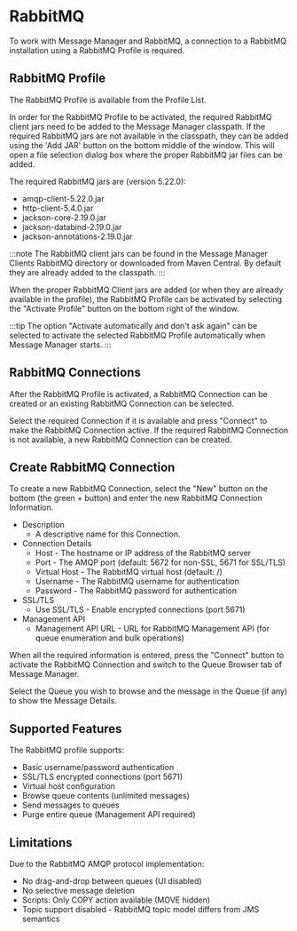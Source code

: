 # RabbitMQ

To work with Message Manager and RabbitMQ, a connection to a RabbitMQ installation using a RabbitMQ Profile is required.

## RabbitMQ Profile

The RabbitMQ Profile is available from the Profile List.

In order for the RabbitMQ Profile to be activated, the required RabbitMQ client jars need to be added to the Message Manager classpath.
If the required RabbitMQ jars are not available in the classpath, they can be added using the 'Add JAR' button on the bottom middle of the window.
This will open a file selection dialog box where the proper RabbitMQ jar files can be added.

The required RabbitMQ jars are (version 5.22.0):
- amqp-client-5.22.0.jar
- http-client-5.4.0.jar
- jackson-core-2.19.0.jar
- jackson-databind-2.19.0.jar
- jackson-annotations-2.19.0.jar

:::note
The RabbitMQ client jars can be found in the Message Manager Clients RabbitMQ directory or downloaded from Maven Central.
By default they are already added to the classpath.
:::

When the proper RabbitMQ Client jars are added (or when they are already available in the profile), the RabbitMQ Profile can be activated by selecting the "Activate Profile" button on the bottom right of the window.

:::tip
The option "Activate automatically and don't ask again" can be selected to activate the selected RabbitMQ Profile automatically when Message Manager starts.
:::

## RabbitMQ Connections

After the RabbitMQ Profile is activated, a RabbitMQ Connection can be created or an existing RabbitMQ Connection can be selected.

Select the required Connection if it is available and press "Connect" to make the RabbitMQ Connection active.
If the required RabbitMQ Connection is not available, a new RabbitMQ Connection can be created.

## Create RabbitMQ Connection

To create a new RabbitMQ Connection, select the "New" button on the bottom (the green + button) and enter the new RabbitMQ Connection Information.
- Description
    - A descriptive name for this Connection.
- Connection Details
    - Host - The hostname or IP address of the RabbitMQ server
    - Port - The AMQP port (default: 5672 for non-SSL, 5671 for SSL/TLS)
    - Virtual Host - The RabbitMQ virtual host (default: /)
    - Username - The RabbitMQ username for authentication
    - Password - The RabbitMQ password for authentication
- SSL/TLS
    - Use SSL/TLS - Enable encrypted connections (port 5671)
- Management API
    - Management API URL - URL for RabbitMQ Management API (for queue enumeration and bulk operations)

When all the required information is entered, press the "Connect" button to activate the RabbitMQ Connection and switch to the Queue Browser tab of Message Manager.

Select the Queue you wish to browse and the message in the Queue (if any) to show the Message Details.

## Supported Features

The RabbitMQ profile supports:
- Basic username/password authentication
- SSL/TLS encrypted connections (port 5671)
- Virtual host configuration
- Browse queue contents (unlimited messages)
- Send messages to queues
- Purge entire queue (Management API required)

## Limitations

Due to the RabbitMQ AMQP protocol implementation:
- No drag-and-drop between queues (UI disabled)
- No selective message deletion
- Scripts: Only COPY action available (MOVE hidden)
- Topic support disabled - RabbitMQ topic model differs from JMS semantics

